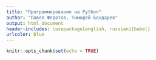 ```yaml
---
title: "Программирование на Python"
author: "Павел Федотов, Тимофей Бондарев"
output: html_document
header-includes: \usepackage[english, russian]{babel}
urlcolor: blue
---
```


```r
knitr::opts_chunk$set(echo = TRUE)
```

## 
